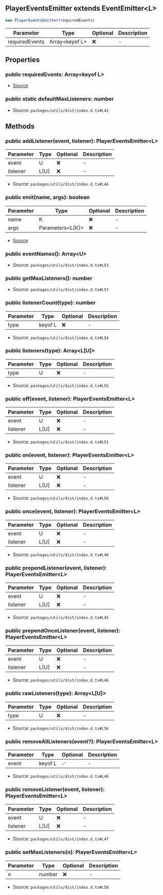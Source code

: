 ## PlayerEventsEmitter extends EventEmitter\<L>

```typescript
new PlayerEventsEmitter(requiredEvents)
```
| Parameter | Type | Optional | Description |
| ----------- | ----------- | ----------- | ----------- |
| requiredEvents | Array\<keyof L> | ❌ | - |

## Properties
### public  requiredEvents: Array\<keyof L>
- [Source](https://github.com/Androz2091/discord-player/blob/a2c576b/packages/discord-player/src/utils/PlayerEventsEmitter.ts#L7)
### public static defaultMaxListeners: number
- Source: `packages/utils/dist/index.d.ts#L42`
## Methods
### public  addListener(event, listener): PlayerEventsEmitter\<L>
| Parameter | Type | Optional | Description |
| ----------- | ----------- | ----------- | ----------- |
| event | U | ❌ | - |
| listener | L\[U] | ❌ | - |


- Source: `packages/utils/dist/index.d.ts#L44`
### public  emit(name, args): boolean
| Parameter | Type | Optional | Description |
| ----------- | ----------- | ----------- | ----------- |
| name | K | ❌ | - |
| args | Parameters\<L\[K]> | ❌ | - |


- [Source](https://github.com/Androz2091/discord-player/blob/a2c576b/packages/discord-player/src/utils/PlayerEventsEmitter.ts#L11)
### public  eventNames(): Array\<U>
- Source: `packages/utils/dist/index.d.ts#L53`
### public  getMaxListeners(): number
- Source: `packages/utils/dist/index.d.ts#L57`
### public  listenerCount(type): number
| Parameter | Type | Optional | Description |
| ----------- | ----------- | ----------- | ----------- |
| type | keyof L | ❌ | - |


- Source: `packages/utils/dist/index.d.ts#L54`
### public  listeners(type): Array\<L\[U]>
| Parameter | Type | Optional | Description |
| ----------- | ----------- | ----------- | ----------- |
| type | U | ❌ | - |


- Source: `packages/utils/dist/index.d.ts#L55`
### public  off(event, listener): PlayerEventsEmitter\<L>
| Parameter | Type | Optional | Description |
| ----------- | ----------- | ----------- | ----------- |
| event | U | ❌ | - |
| listener | L\[U] | ❌ | - |


- Source: `packages/utils/dist/index.d.ts#L51`
### public  on(event, listener): PlayerEventsEmitter\<L>
| Parameter | Type | Optional | Description |
| ----------- | ----------- | ----------- | ----------- |
| event | U | ❌ | - |
| listener | L\[U] | ❌ | - |


- Source: `packages/utils/dist/index.d.ts#L50`
### public  once(event, listener): PlayerEventsEmitter\<L>
| Parameter | Type | Optional | Description |
| ----------- | ----------- | ----------- | ----------- |
| event | U | ❌ | - |
| listener | L\[U] | ❌ | - |


- Source: `packages/utils/dist/index.d.ts#L49`
### public  prependListener(event, listener): PlayerEventsEmitter\<L>
| Parameter | Type | Optional | Description |
| ----------- | ----------- | ----------- | ----------- |
| event | U | ❌ | - |
| listener | L\[U] | ❌ | - |


- Source: `packages/utils/dist/index.d.ts#L45`
### public  prependOnceListener(event, listener): PlayerEventsEmitter\<L>
| Parameter | Type | Optional | Description |
| ----------- | ----------- | ----------- | ----------- |
| event | U | ❌ | - |
| listener | L\[U] | ❌ | - |


- Source: `packages/utils/dist/index.d.ts#L46`
### public  rawListeners(type): Array\<L\[U]>
| Parameter | Type | Optional | Description |
| ----------- | ----------- | ----------- | ----------- |
| type | U | ❌ | - |


- Source: `packages/utils/dist/index.d.ts#L56`
### public  removeAllListeners(event?): PlayerEventsEmitter\<L>
| Parameter | Type | Optional | Description |
| ----------- | ----------- | ----------- | ----------- |
| event | keyof L | ✅ | - |


- Source: `packages/utils/dist/index.d.ts#L48`
### public  removeListener(event, listener): PlayerEventsEmitter\<L>
| Parameter | Type | Optional | Description |
| ----------- | ----------- | ----------- | ----------- |
| event | U | ❌ | - |
| listener | L\[U] | ❌ | - |


- Source: `packages/utils/dist/index.d.ts#L47`
### public  setMaxListeners(n): PlayerEventsEmitter\<L>
| Parameter | Type | Optional | Description |
| ----------- | ----------- | ----------- | ----------- |
| n | number | ❌ | - |


- Source: `packages/utils/dist/index.d.ts#L58`